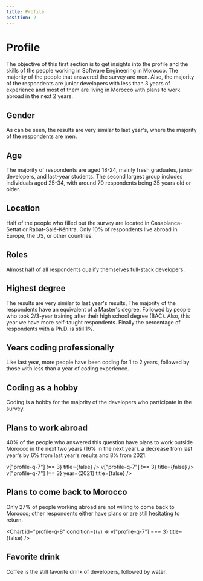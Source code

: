 ```yaml
---
title: Profile
position: 2
---
```


# Profile

The objective of this first section is to get insights into the profile and the skills of the people working in Software Engineering in Morocco. The majority of the people that answered the survey are men. Also, the majority of the respondents are junior developers with less than 3 years of experience and most of them are living in Morocco with plans to work abroad in the next 2 years.

## Gender

As can be seen, the results are very similar to last year's, where the majority of the respondents are men.

<Chart id="profile-q-0" pie title={false} />

## Age

The majority of respondents are aged 18-24, mainly fresh graduates, junior developers, and last-year students. The second largest group includes individuals aged 25-34, with around 70 respondents being 35 years old or older.

<Chart id="profile-q-1" title={false} />

## Location

Half of the people who filled out the survey are located in Casablanca-Settat or Rabat-Salé-Kénitra. Only 10% of respondents live abroad in Europe, the US, or other countries.

<Chart id="profile-q-2" title={false} />

## Roles

Almost half of all respondents qualify themselves full-stack developers.

<Chart id="profile-q-3" title={false} />

## Highest degree

The results are very similar to last year's results, The majority of the respondents have an equivalent of a Master's degree. Followed by people who took 2/3-year training after their high school degree (BAC). Also, this year we have more self-taught respondents. Finally the percentage of respondents with a Ph.D. is still 1%.

<Chart id="profile-q-4" pie title={false} />

## Years coding professionally

Like last year, more people have been coding for 1 to 2 years, followed by those with less than a year of coding experience.

<Chart id="profile-q-5" title={false} />

## Coding as a hobby

Coding is a hobby for the majority of the developers who participate in the survey.

<Chart id="profile-q-6" title={false} />

## Plans to work abroad

40% of the people who answered this question have plans to work outside Morocco in the next two years (16% in the next year). a decrease from last year's by 6% from last year's results and 8% from 2021.

<Tabs>
  <TabItem title="2023">
    <Chart
      id="profile-q-7"
      year={2023}
      condition={(v) => v["profile-q-7"] !== 3}
      title={false}
    />
  </TabItem>
  <TabItem title="2022">
    <Chart
      id="profile-q-7"
      year={2022}
      condition={(v) => v["profile-q-7"] !== 3}
      title={false}
    />
  </TabItem>
  <TabItem title="2021">
    <Chart
      id="profile-q-7"
      condition={(v) => v["profile-q-7"] !== 3}
      year={2021}
      title={false}
    />
  </TabItem>
</Tabs>

## Plans to come back to Morocco

Only 27% of people working abroad are not willing to come back to Morocco; other respondents either have plans or are still hesitating to return.

<Chart
  id="profile-q-8"
  condition={(v) => v["profile-q-7"] === 3}
  title={false}
/>

## Favorite drink

Coffee is the still favorite drink of developers, followed by water.

<Chart id="profile-q-9" title={false} />
